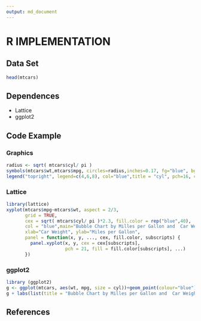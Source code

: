 ```yaml
---
output: md_document
---
```


# R IMPLEMENTATION


## Data Set

```r
head(mtcars)

```

## Dependences  

* Lattice
* ggplot2

## Code Example

### Graphics

```r
radius <- sqrt( mtcars$cyl/ pi )
symbols(mtcars$wt,mtcars$mpg, circles=radius,inches=0.17, fg="blue", bg="blue", xlab="Car Weight", ylab="Miles per Gallon", main="Bubble Chart by Milles per Gallon and  Car Weight")
legend("topright", legend=c(4,6,8), col="blue",title = "cyl", pch=16, cex= 1.8, pt.cex=3:5)

```


### Lattice

```r
library(lattice)
xyplot(mtcars$mpg~mtcars$wt, aspect = 2/3,
       grid = TRUE,
       cex = sqrt( mtcars$cyl/ pi )*2.3, fill.color = rep("blue",40), 
       col = "blue",main="Bubble Chart by Milles per Gallon and  Car Weight", 
       xlab="Car Weight", ylab="Miles per Gallon",
       panel = function(x, y, ..., cex, fill.color, subscripts) {
         panel.xyplot(x, y, cex = cex[subscripts],
                      pch = 21, fill = fill.color[subscripts], ...)
       })
```


### ggplot2
```r
library (ggplot2)
g <- ggplot(mtcars, aes(wt, mpg, size = cyl))+geom_point(colour="blue") + scale_size_continuous(range=c(6,10))
g + labs(list(title = "Bubble Chart by Milles per Gallon and  Car Weight",  x="Car Weight", y="Miles per Gallon"))

```

## References
